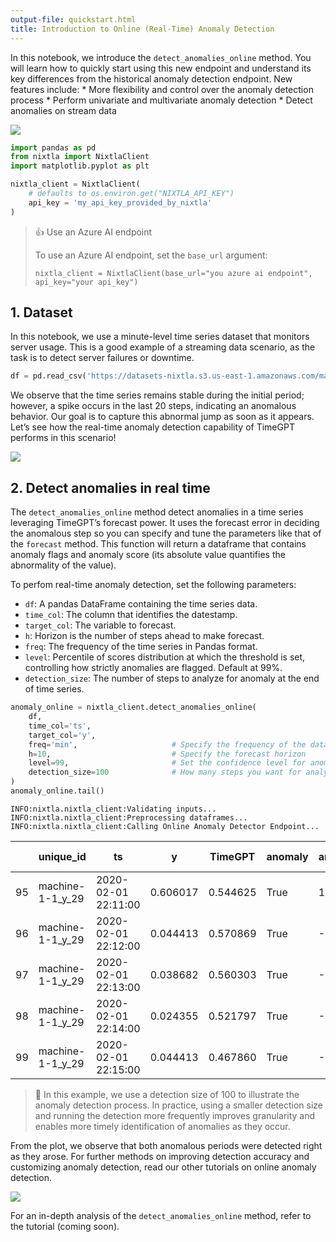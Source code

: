 ```yaml
---
output-file: quickstart.html
title: Introduction to Online (Real-Time) Anomaly Detection
---
```



In this notebook, we introduce the `detect_anomalies_online` method. You
will learn how to quickly start using this new endpoint and understand
its key differences from the historical anomaly detection endpoint. New
features include: \* More flexibility and control over the anomaly
detection process \* Perform univariate and multivariate anomaly
detection \* Detect anomalies on stream data

[![](https://colab.research.google.com/assets/colab-badge.svg)](https://colab.research.google.com/github/Nixtla/nixtla/blob/main/nbs/docs/capabilities/online-anomaly-detection/01_quickstart.ipynb)

```python
import pandas as pd
from nixtla import NixtlaClient
import matplotlib.pyplot as plt
```


```python
nixtla_client = NixtlaClient(
    # defaults to os.environ.get("NIXTLA_API_KEY")
    api_key = 'my_api_key_provided_by_nixtla'
)
```

> 👍 Use an Azure AI endpoint
>
> To use an Azure AI endpoint, set the `base_url` argument:
>
> `nixtla_client = NixtlaClient(base_url="you azure ai endpoint", api_key="your api_key")`

## 1. Dataset

In this notebook, we use a minute-level time series dataset that
monitors server usage. This is a good example of a streaming data
scenario, as the task is to detect server failures or downtime.

```python
df = pd.read_csv('https://datasets-nixtla.s3.us-east-1.amazonaws.com/machine-1-1.csv', parse_dates=['ts'])
```

We observe that the time series remains stable during the initial
period; however, a spike occurs in the last 20 steps, indicating an
anomalous behavior. Our goal is to capture this abnormal jump as soon as
it appears. Let’s see how the real-time anomaly detection capability of
TimeGPT performs in this scenario!

![](/nixtla/docs/capabilities/online-anomaly-detection/01_quickstart_files/figure-markdown_strict/cell-6-output-1.png)

## 2. Detect anomalies in real time

The `detect_anomalies_online` method detect anomalies in a time series
leveraging TimeGPT’s forecast power. It uses the forecast error in
deciding the anomalous step so you can specify and tune the parameters
like that of the `forecast` method. This function will return a
dataframe that contains anomaly flags and anomaly score (its absolute
value quantifies the abnormality of the value).

To perfom real-time anomaly detection, set the following parameters:

-   `df`: A pandas DataFrame containing the time series data.
-   `time_col`: The column that identifies the datestamp.
-   `target_col`: The variable to forecast.
-   `h`: Horizon is the number of steps ahead to make forecast.
-   `freq`: The frequency of the time series in Pandas format.
-   `level`: Percentile of scores distribution at which the threshold is
    set, controlling how strictly anomalies are flagged. Default at 99%.
-   `detection_size`: The number of steps to analyze for anomaly at the
    end of time series.

```python
anomaly_online = nixtla_client.detect_anomalies_online(
    df,
    time_col='ts',                  
    target_col='y',                 
    freq='min',                     # Specify the frequency of the data
    h=10,                           # Specify the forecast horizon
    level=99,                       # Set the confidence level for anomaly detection
    detection_size=100              # How many steps you want for analyzing anomalies
)
anomaly_online.tail()
```

``` text
INFO:nixtla.nixtla_client:Validating inputs...
INFO:nixtla.nixtla_client:Preprocessing dataframes...
INFO:nixtla.nixtla_client:Calling Online Anomaly Detector Endpoint...
```

|  | unique_id | ts | y | TimeGPT | anomaly | anomaly_score | TimeGPT-hi-99 | TimeGPT-lo-99 |
|----|----|----|----|----|----|----|----|----|
| 95 | machine-1-1_y_29 | 2020-02-01 22:11:00 | 0.606017 | 0.544625 | True | 18.463266 | 0.553161 | 0.536090 |
| 96 | machine-1-1_y_29 | 2020-02-01 22:12:00 | 0.044413 | 0.570869 | True | -158.933850 | 0.579404 | 0.562333 |
| 97 | machine-1-1_y_29 | 2020-02-01 22:13:00 | 0.038682 | 0.560303 | True | -157.474880 | 0.568839 | 0.551767 |
| 98 | machine-1-1_y_29 | 2020-02-01 22:14:00 | 0.024355 | 0.521797 | True | -150.178240 | 0.530333 | 0.513261 |
| 99 | machine-1-1_y_29 | 2020-02-01 22:15:00 | 0.044413 | 0.467860 | True | -127.848560 | 0.476396 | 0.459325 |

> 📘 In this example, we use a detection size of 100 to illustrate the
> anomaly detection process. In practice, using a smaller detection size
> and running the detection more frequently improves granularity and
> enables more timely identification of anomalies as they occur.

From the plot, we observe that both anomalous periods were detected
right as they arose. For further methods on improving detection accuracy
and customizing anomaly detection, read our other tutorials on online
anomaly detection.

![](/nixtla/docs/capabilities/online-anomaly-detection/01_quickstart_files/figure-markdown_strict/cell-8-output-1.png)

For an in-depth analysis of the `detect_anomalies_online` method, refer
to the tutorial (coming soon).

